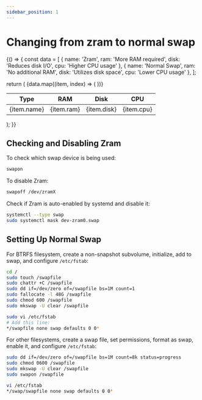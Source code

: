 ```yaml
---
sidebar_position: 1
---
```



# Changing from zram to normal swap

<BrowserOnly>
{() => {
  const data = [
    { name: 'Zram', ram: 'More RAM required', disk: 'Reduces disk I/O', cpu: 'Higher CPU usage' },
    { name: 'Normal Swap', ram: 'No additional RAM', disk: 'Utilizes disk space', cpu: 'Lower CPU usage' },
  ];

  return (
    <table>
      <thead>
        <tr>
          <th>Type</th>
          <th>RAM</th>
          <th>Disk</th>
          <th>CPU</th>
        </tr>
      </thead>
      <tbody>
        {data.map((item, index) => (
          <tr key={index}>
            <td>{item.name}</td>
            <td>{item.ram}</td>
            <td>{item.disk}</td>
            <td>{item.cpu}</td>
          </tr>
        ))}
      </tbody>
    </table>
  );
}}
</BrowserOnly>

## Checking and Disabling Zram

To check which swap device is being used:

```bash
swapon
```

To disable Zram:

```bash
swapoff /dev/zramX
```

Check if Zram is auto-enabled by systemd and disable it:

```bash
systemctl --type swap
sudo systemctl mask dev-zram0.swap
```

## Setting Up Normal Swap

For BTRFS filesystem, create a non-snapshot subvolume, initialize, add to swap, and configure `/etc/fstab`:

```bash
cd /
sudo touch /swapfile
sudo chattr +C /swapfile
sudo dd if=/dev/zero of=/swapfile bs=1M count=1
sudo fallocate -l 48G /swapfile
sudo chmod 600 /swapfile
sudo mkswap -U clear /swapfile

sudo vi /etc/fstab
# Add this line:
*/swapfile none swap defaults 0 0*
```

For other filesystems, create a swap file, set permissions, format as swap, enable it, and configure `/etc/fstab`:

```bash
sudo dd if=/dev/zero of=/swapfile bs=1M count=8k status=progress
sudo chmod 0600 /swapfile
sudo mkswap -U clear /swapfile
sudo swapon /swapfile

vi /etc/fstab
*/swap/swapfile none swap defaults 0 0*
```

